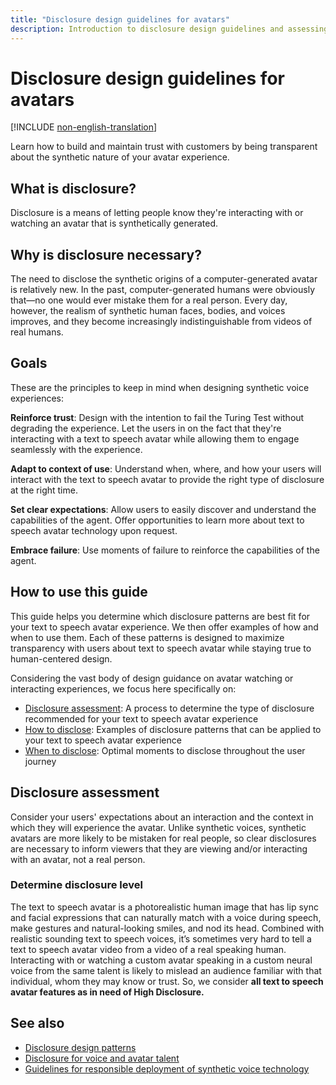 ```yaml
---
title: "Disclosure design guidelines for avatars"
description: Introduction to disclosure design guidelines and assessing disclosure level for avatars.
---
```


# Disclosure design guidelines for avatars

[!INCLUDE [non-english-translation](../../includes/non-english-translation)]

Learn how to build and maintain trust with customers by being transparent about the synthetic nature of your avatar experience.

## What is disclosure?

Disclosure is a means of letting people know they're interacting with or watching an avatar that is synthetically generated. 

## Why is disclosure necessary?

The need to disclose the synthetic origins of a computer-generated avatar is relatively new. In the past, computer-generated humans were obviously that—no one would ever mistake them for a real person. Every day, however, the realism of synthetic human faces, bodies, and voices improves, and they become increasingly indistinguishable from videos of real humans.

## Goals

These are the principles to keep in mind when designing synthetic voice experiences: 

**Reinforce trust**: Design with the intention to fail the Turing Test without degrading the experience. Let the users in on the fact that they're interacting with a text to speech avatar while allowing them to engage seamlessly with the experience.

**Adapt to context of use**: Understand when, where, and how your users will interact with the text to speech avatar to provide the right type of disclosure at the right time. 

**Set clear expectations**: Allow users to easily discover and understand the capabilities of the agent. Offer opportunities to learn more about text to speech avatar technology upon request. 

**Embrace failure**: Use moments of failure to reinforce the capabilities of the agent. 

## How to use this guide

This guide helps you determine which disclosure patterns are best fit for your text to speech avatar experience. We then offer examples of how and when to use them. Each of these patterns is designed to maximize transparency with users about text to speech avatar while staying true to human-centered design.

Considering the vast body of design guidance on avatar watching or interacting experiences, we focus here specifically on: 
- [Disclosure assessment](#disclosure-assessment): A process to determine the type of disclosure recommended for your text to speech avatar experience 
- [How to disclose](/azure/ai-foundry/responsible-ai/speech-service/text-to-speech/concepts-disclosure-patterns): Examples of disclosure patterns that can be applied to your text to speech avatar experience 
- [When to disclose](/azure/ai-foundry/responsible-ai/speech-service/text-to-speech/concepts-disclosure-patterns#when-to-disclose): Optimal moments to disclose throughout the user journey

## Disclosure assessment

Consider your users' expectations about an interaction and the context in which they will experience the avatar. Unlike synthetic voices, synthetic avatars are more likely to be mistaken for real people, so clear disclosures are necessary to inform viewers that they are viewing and/or interacting with an avatar, not a real person.

### Determine disclosure level

The text to speech avatar is a photorealistic human image that has lip sync and facial expressions that can naturally match with a voice during speech, make gestures and natural-looking smiles, and nod its head. Combined with realistic sounding text to speech voices, it’s sometimes very hard to tell a text to speech avatar video from a video of a real speaking human. Interacting with or watching a custom avatar speaking in a custom neural voice from the same talent is likely to mislead an audience familiar with that individual, whom they may know or trust. So, we consider **all text to speech avatar features as in need of High Disclosure.**

## See also

* [Disclosure design patterns](/azure/ai-foundry/responsible-ai/speech-service/text-to-speech/concepts-disclosure-patterns)
* [Disclosure for voice and avatar talent](/azure/ai-foundry/responsible-ai/speech-service/text-to-speech/disclosure-voice-talent)
* [Guidelines for responsible deployment of synthetic voice technology](/azure/ai-foundry/responsible-ai/speech-service/text-to-speech/transparency-note)
